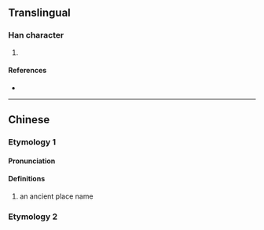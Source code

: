 {{character info/new}}
==Translingual==

===Han character===
{{Han char|rn=32|rad=土|as=03|sn=6|four=|canj=KG|ids=⿱大土}}

# {{defn|Han|sort=土03}}

====References====
* {{Han ref|kx=0224.180|dkj=04897|hdz=10419.020|uh=5736|ud=22326}}

----

==Chinese==
{{zh-forms}}

===Etymology 1===

====Pronunciation====
{{zh-pron
|m=qià
|m-s=
|c=
|c-t=
|g=
|h=pfs=
|j=
|md=
|mn=
|mn-t=
|w=
|x=
|mc=y
|oc=y
|cat=pn
}}

====Definitions====
{{zh-hanzi}}

# an ancient place name

===Etymology 2===
{{zh-see|墓|ss}}